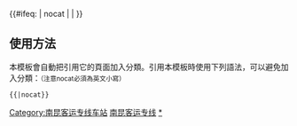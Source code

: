 {{鐵道路線|lua=1
| 模板名稱 = 南昆客运专线
| 名稱 = [[南昆客运专线]]
| 代表色 =  #0033c9
| Logo = [[File:China_Railways.svg|17px]]
| 背景顏色 = #FFFFFF
| 車站列表 =南宁 ~ 南宁西 ~ 隆安东 ~ 平果 ~ 那何 ~ 田东北 ~ 田阳 ~ 百色 ~ 阳圩 ~ 者桑 ~ 富宁站 (云南省) ~ 白腊寨 ~ 广南县 ~ 珠琳 ~ 普者黑 ~ 腻革龙 ~ 弥勒东 ~ 弥勒站 (云南省) ~ 石林西 ~ 阳宗 ~ 昆明南 ~ ''洛羊镇'' ~ 昆明东 ~ 昆明
}}
<includeonly>{{#ifeq: {{{1}}} | nocat | <!--空--> | [[Category:南昆客运专线车站]] }}</includeonly><noinclude>

==使用方法==
本模板會自動把引用它的頁面加入分類。引用本模板時使用下列語法，可以避免加入分類：<small>（注意nocat必須為英文小寫）</small>
 <nowiki>{{</nowiki>{{PAGENAME}}<nowiki>|nocat}}</nowiki>
[[Category:中國鐵路路線模板|南昆客运专线]]
[[Category:南昆客运专线车站|*]]
</noinclude>